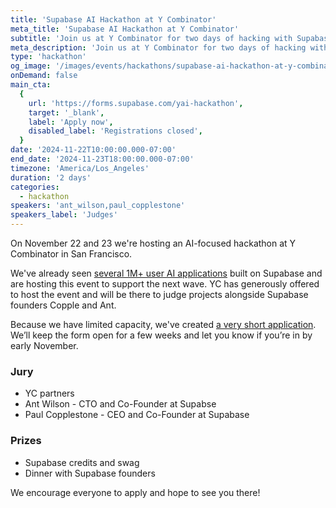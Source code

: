 ```yaml
---
title: 'Supabase AI Hackathon at Y Combinator'
meta_title: 'Supabase AI Hackathon at Y Combinator'
subtitle: 'Join us at Y Combinator for two days of hacking with Supabase.'
meta_description: 'Join us at Y Combinator for two days of hacking with Supabase.'
type: 'hackathon'
og_image: '/images/events/hackathons/supabase-ai-hackathon-at-y-combinator/yc-hackathon-og.png'
onDemand: false
main_cta:
  {
    url: 'https://forms.supabase.com/yai-hackathon',
    target: '_blank',
    label: 'Apply now',
    disabled_label: 'Registrations closed',
  }
date: '2024-11-22T10:00:00.000-07:00'
end_date: '2024-11-23T18:00:00.000-07:00'
timezone: 'America/Los_Angeles'
duration: '2 days'
categories:
  - hackathon
speakers: 'ant_wilson,paul_copplestone'
speakers_label: 'Judges'
---
```


On November 22 and 23 we're hosting an AI-focused hackathon at Y Combinator in San Francisco.

We've already seen [several 1M+ user AI applications](https://x.com/kiwicopple/status/1754777201092784209) built on Supabase and are hosting this event to support the next wave. YC has generously offered to host the event and will be there to judge projects alongside Supabase founders Copple and Ant.

Because we have limited capacity, we've created [a very short application](https://forms.supabase.com/yai-hackathon). We’ll keep the form open for a few weeks and let you know if you’re in by early November.

### Jury

- YC partners
- Ant Wilson - CTO and Co-Founder at Supabse
- Paul Copplestone - CEO and Co-Founder at Supabase

### Prizes

- Supabase credits and swag
- Dinner with Supabase founders

We encourage everyone to apply and hope to see you there!
